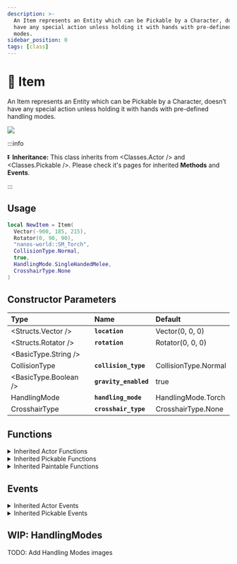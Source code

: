 ```yaml
---
description: >-
  An Item represents an Entity which can be Pickable by a Character, doesn’t
  have any special action unless holding it with hands with pre-defined handling
  modes.
sidebar_position: 0
tags: [class]
---
```


# 🔦 Item

An Item represents an Entity which can be Pickable by a Character, doesn’t have any special action unless holding it with hands with pre-defined handling modes.


![](/img/docs/torch.png)

:::info

⏬ **Inheritance:** This class inherits from <Classes.Actor /> and <Classes.Pickable />. Please check it's pages for inherited **Methods** and **Events**.

:::

## Usage


```lua
local NewItem = Item(
  Vector(-900, 185, 215),
  Rotator(0, 90, 90),
  "nanos-world::SM_Torch",
  CollisionType.Normal,
  true,
  HandlingMode.SingleHandedMelee,
  CrosshairType.None
)
```

## Constructor Parameters

| **Type** | **Name** | **Default** |
| :--- | :--- | :--- |
| <Structs.Vector /> | **`location`** | Vector(0, 0, 0) |
| <Structs.Rotator /> | **`rotation`** | Rotator(0, 0, 0) |
| <BasicType.String /> |  |
| <Enums>CollisionType</Enums> | **`collision_type`** | CollisionType.Normal |
| <BasicType.Boolean /> | **`gravity_enabled`** | true |
| <Enums>HandlingMode</Enums> | **`handling_mode`** | HandlingMode.Torch |
| <Enums>CrosshairType</Enums> | **`crosshair_type`** | CrosshairType.None |

## Functions


<details><summary>Inherited Actor Functions</summary><BaseActorFunctions /></details>
<details><summary>Inherited Pickable Functions</summary><BasePickableFunctions /></details>
<details><summary>Inherited Paintable Functions</summary><BasePaintableFunctions /></details>

## Events


<details><summary>Inherited Actor Events</summary><BaseActorEvents /></details>
<details><summary>Inherited Pickable Events</summary><BasePickableEvents /></details>

## WIP: HandlingModes

TODO: Add Handling Modes images

